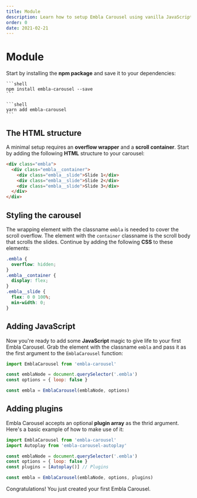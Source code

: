 ```yaml
---
title: Module
description: Learn how to setup Embla Carousel using vanilla JavaScript.
order: 0
date: 2021-02-21
---
```



# Module

Start by installing the **npm package** and save it to your dependencies:

<Tabs groupId="package-manager">
  <TabItem label="npm" value="npm">

    ```shell
    npm install embla-carousel --save
    ```

  </TabItem>
  <TabItem label="yarn" value="yarn">

    ```shell
    yarn add embla-carousel
    ```

  </TabItem>
</Tabs>

## The HTML structure

A minimal setup requires an **overflow wrapper** and a **scroll container**. Start by adding the following **HTML** structure to your carousel:

```html
<div class="embla">
  <div class="embla__container">
    <div class="embla__slide">Slide 1</div>
    <div class="embla__slide">Slide 2</div>
    <div class="embla__slide">Slide 3</div>
  </div>
</div>
```

## Styling the carousel

The wrapping element with the classname `embla` is needed to cover the scroll overflow. The element with the `container` classname is the scroll body that scrolls the slides. Continue by adding the following **CSS** to these elements:

```css
.embla {
  overflow: hidden;
}
.embla__container {
  display: flex;
}
.embla__slide {
  flex: 0 0 100%;
  min-width: 0;
}
```

## Adding JavaScript

Now you're ready to add some **JavaScript** magic to give life to your first Embla Carousel. Grab the element with the classname `embla` and pass it as the first argument to the `EmblaCarousel` function:

```js
import EmblaCarousel from 'embla-carousel'

const emblaNode = document.querySelector('.embla')
const options = { loop: false }

const embla = EmblaCarousel(emblaNode, options)
```

## Adding plugins

Embla Carousel accepts an optional **plugin array** as the thrid argument. Here's a basic example of how to make use of it:

```js
import EmblaCarousel from 'embla-carousel'
import Autoplay from 'embla-carousel-autoplay'

const emblaNode = document.querySelector('.embla')
const options = { loop: false }
const plugins = [Autoplay()] // Plugins

const embla = EmblaCarousel(emblaNode, options, plugins)
```

Congratulations! You just created your first Embla Carousel.
